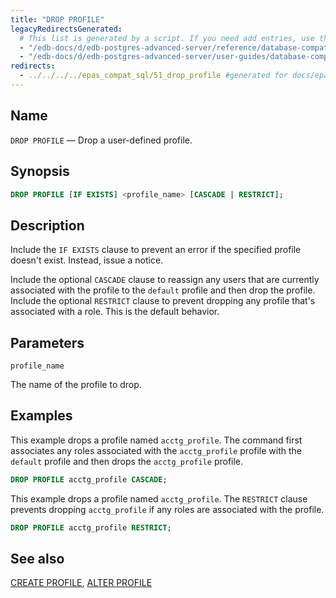 ```yaml
---
title: "DROP PROFILE"
legacyRedirectsGenerated:
  # This list is generated by a script. If you need add entries, use the `legacyRedirects` key.
  - "/edb-docs/d/edb-postgres-advanced-server/reference/database-compatibility-for-oracle-developers-reference-guide/9.6/Database_Compatibility_for_Oracle_Developers_Reference_Guide.1.065.html"
  - "/edb-docs/d/edb-postgres-advanced-server/user-guides/database-compatibility-for-oracle-developers-guide/9.5/Database_Compatibility_for_Oracle_Developers_Guide.1.093.html"
redirects:
  - ../../../../epas_compat_sql/51_drop_profile #generated for docs/epas/reorg-role-use-case-mode
---
```


<div id="drop_profile" class="registered_link"></div>

## Name

`DROP PROFILE` &mdash; Drop a user-defined profile.

## Synopsis

```sql
DROP PROFILE [IF EXISTS] <profile_name> [CASCADE | RESTRICT];
```

## Description

Include the `IF EXISTS` clause to prevent an error if the specified profile doesn't exist. Instead, issue a notice.

Include the optional `CASCADE` clause to reassign any users that are currently associated with the profile to the `default` profile and then drop the profile. Include the optional `RESTRICT` clause to prevent dropping any profile that's associated with a role. This is the default behavior.

## Parameters

`profile_name`

 The name of the profile to drop.

## Examples

This example drops a profile named `acctg_profile`. The command first associates any roles associated with the `acctg_profile` profile with the `default` profile and then drops the `acctg_profile` profile.

```sql
DROP PROFILE acctg_profile CASCADE;
```

This example drops a profile named `acctg_profile`. The `RESTRICT` clause prevents dropping `acctg_profile` if any roles are associated with the profile.

```sql
DROP PROFILE acctg_profile RESTRICT;
```

## See also

[CREATE PROFILE](29_create_profile/#create_profile), [ALTER PROFILE](05_alter_profile/#alter_profile)
